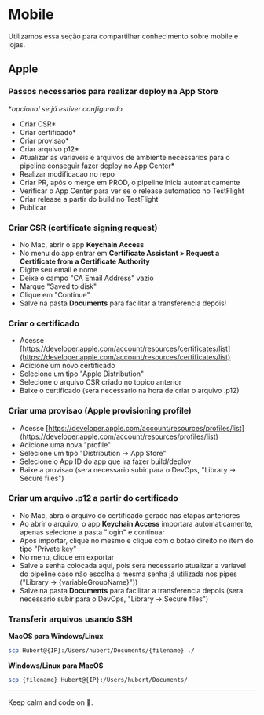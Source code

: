 
<Meta title="Guide/Mobile" />

# Mobile

Utilizamos essa seção para compartilhar conhecimento sobre mobile e lojas.

## Apple

### Passos necessarios para realizar deploy na App Store

\*_opcional se já estiver configurado_

- Criar CSR\*
- Criar certificado\*
- Criar provisao\*
- Criar arquivo p12\*
- Atualizar as variaveis e arquivos de ambiente necessarios para o pipeline conseguir fazer deploy no App Center\*
- Realizar modificacao no repo
- Criar PR, após o merge em PROD, o pipeline inicia automaticamente
- Verificar o App Center para ver se o release automatico no TestFlight
- Criar release a partir do build no TestFlight
- Publicar

### Criar CSR (certificate signing request)

- No Mac, abrir o app **Keychain Access**
- No menu do app entrar em **Certificate Assistant > Request a Certificate from a Certificate Authority**
- Digite seu email e nome
- Deixe o campo "CA Email Address" vazio
- Marque "Saved to disk"
- Clique em "Continue"
- Salve na pasta **Documents** para facilitar a transferencia depois!

### Criar o certificado

- Acesse [https://developer.apple.com/account/resources/certificates/list](https://developer.apple.com/account/resources/certificates/list)
- Adicione um novo certificado
- Selecione um tipo "Apple Distribution"
- Selecione o arquivo CSR criado no topico anterior
- Baixe o certificado (sera necessario na hora de criar o arquivo .p12)

### Criar uma provisao (Apple provisioning profile)

- Acesse [https://developer.apple.com/account/resources/profiles/list](https://developer.apple.com/account/resources/profiles/list)
- Adicione uma nova "profile"
- Selecione um tipo "Distribution -> App Store"
- Selecione o App ID do app que ira fazer build/deploy
- Baixe a provisao (sera necessario subir para o DevOps, "Library -> Secure files")

### Criar um arquivo .p12 a partir do certificado

- No Mac, abra o arquivo do certificado gerado nas etapas anteriores
- Ao abrir o arquivo, o app **Keychain Access** importara automaticamente, apenas selecione a pasta "login" e continuar
- Apos importar, clique no mesmo e clique com o botao direito no item do tipo "Private key"
- No menu, clique em exportar
- Salve a senha colocada aqui, pois sera necessario atualizar a variavel do pipeline caso não escolha a mesma senha já utilizada nos pipes ("Library -> \{variableGroupName\}"))
- Salve na pasta **Documents** para facilitar a transferencia depois (sera necessario subir para o DevOps, "Library -> Secure files")

### Transferir arquivos usando SSH

**MacOS para Windows/Linux**

```sh
scp Hubert@{IP}:/Users/hubert/Documents/{filename} ./
```

**Windows/Linux para MacOS**

```sh
scp {filename} Hubert@{IP}:/Users/hubert/Documents/
```

---

Keep calm and code on 🤘.
